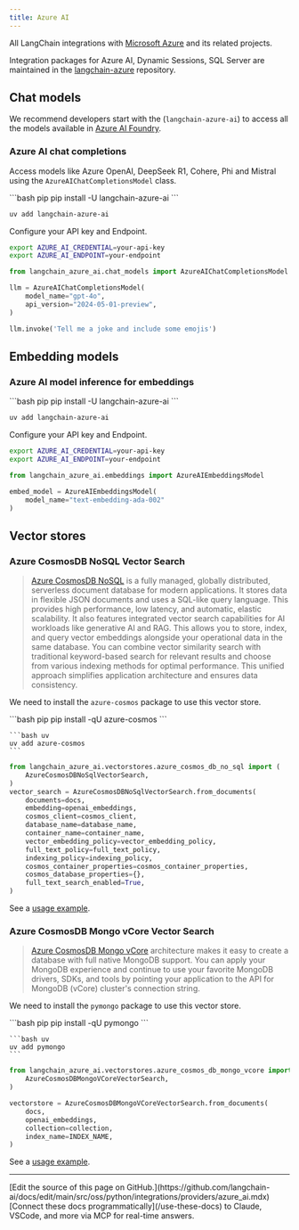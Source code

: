```yaml
---
title: Azure AI
---
```


All LangChain integrations with [Microsoft Azure](https://azure.microsoft.com/) and its related projects.

Integration packages for Azure AI, Dynamic Sessions, SQL Server are maintained in
the [langchain-azure](https://github.com/langchain-ai/langchain-azure) repository.

## Chat models

We recommend developers start with the (`langchain-azure-ai`) to access all the models available in [Azure AI Foundry](https://learn.microsoft.com/en-us/azure/ai-studio/how-to/model-catalog-overview).

### Azure AI chat completions

Access models like Azure OpenAI, DeepSeek R1, Cohere, Phi and Mistral using the `AzureAIChatCompletionsModel` class.

<CodeGroup>
```bash pip
pip install -U langchain-azure-ai
```

```bash uv
uv add langchain-azure-ai
```
</CodeGroup>

Configure your API key and Endpoint.

```bash
export AZURE_AI_CREDENTIAL=your-api-key
export AZURE_AI_ENDPOINT=your-endpoint
```

```python
from langchain_azure_ai.chat_models import AzureAIChatCompletionsModel

llm = AzureAIChatCompletionsModel(
    model_name="gpt-4o",
    api_version="2024-05-01-preview",
)

llm.invoke('Tell me a joke and include some emojis')
```

## Embedding models

### Azure AI model inference for embeddings

<CodeGroup>
```bash pip
pip install -U langchain-azure-ai
```

```bash uv
uv add langchain-azure-ai
```
</CodeGroup>

Configure your API key and Endpoint.

```bash
export AZURE_AI_CREDENTIAL=your-api-key
export AZURE_AI_ENDPOINT=your-endpoint
```

```python
from langchain_azure_ai.embeddings import AzureAIEmbeddingsModel

embed_model = AzureAIEmbeddingsModel(
    model_name="text-embedding-ada-002"
)
```

## Vector stores

### Azure CosmosDB NoSQL Vector Search

> [Azure CosmosDB NoSQL](https://azure.microsoft.com/en-us/products/cosmos-db/) is a fully managed,
> globally distributed, serverless document database for modern applications. It stores data in flexible
> JSON documents and uses a SQL-like query language. This provides high performance, low latency, and automatic,
> elastic scalability. It also features integrated vector search capabilities for AI workloads
> like generative AI and RAG. This allows you to store, index, and query vector embeddings alongside
> your operational data in the same database. You can combine vector similarity search with traditional
> keyword-based search for relevant results and choose from various indexing methods for optimal performance.
> This unified approach simplifies application architecture and ensures data consistency.

We need to install the `azure-cosmos` package to use this vector store.

<CodeGroup>
    ```bash pip
    pip install -qU azure-cosmos
    ```

    ```bash uv
    uv add azure-cosmos
    ```
</CodeGroup>

```python
from langchain_azure_ai.vectorstores.azure_cosmos_db_no_sql import (
    AzureCosmosDBNoSqlVectorSearch,
)
vector_search = AzureCosmosDBNoSqlVectorSearch.from_documents(
    documents=docs,
    embedding=openai_embeddings,
    cosmos_client=cosmos_client,
    database_name=database_name,
    container_name=container_name,
    vector_embedding_policy=vector_embedding_policy,
    full_text_policy=full_text_policy,
    indexing_policy=indexing_policy,
    cosmos_container_properties=cosmos_container_properties,
    cosmos_database_properties={},
    full_text_search_enabled=True,
)
```

See a [usage example](/oss/python/integrations/vectorstores/azure_cosmos_db_no_sql).


### Azure CosmosDB Mongo vCore Vector Search

> [Azure CosmosDB Mongo vCore](https://learn.microsoft.com/en-us/azure/cosmos-db/mongodb/vcore/) architecture makes
it easy to create a database with full native MongoDB support. You can apply your MongoDB experience and continue
to use your favorite MongoDB drivers, SDKs, and tools by pointing your application to the API for MongoDB (vCore)
cluster's connection string.

We need to install the `pymongo` package to use this vector store.

<CodeGroup>
    ```bash pip
    pip install -qU pymongo
    ```

    ```bash uv
    uv add pymongo
    ```
</CodeGroup>

```python
from langchain_azure_ai.vectorstores.azure_cosmos_db_mongo_vcore import (
    AzureCosmosDBMongoVCoreVectorSearch,
)

vectorstore = AzureCosmosDBMongoVCoreVectorSearch.from_documents(
    docs,
    openai_embeddings,
    collection=collection,
    index_name=INDEX_NAME,
)
```

See a [usage example](/oss/python/integrations/vectorstores/azure_cosmos_db_mongo_vcore).

---

<Callout icon="pen-to-square" iconType="regular">
    [Edit the source of this page on GitHub.](https://github.com/langchain-ai/docs/edit/main/src/oss/python/integrations/providers/azure_ai.mdx)
</Callout>
<Tip icon="terminal" iconType="regular">
    [Connect these docs programmatically](/use-these-docs) to Claude, VSCode, and more via MCP for    real-time answers.
</Tip>
